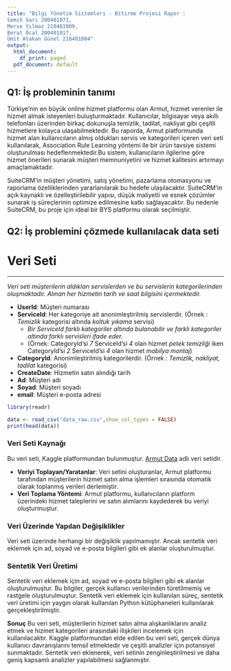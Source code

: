```yaml
---
title: "Bilgi Yönetim Sistemleri - Bitirme Projesi Rapor : 
Semih Sarı 200401071,
Merve Yılmaz 210401009,
Berat Öcal 200401017,
Ümit Atakan Günel 210401004"
output:
  html_document:
    df_print: paged
  pdf_document: default
---
```


## Q1: İş probleminin tanımı 

Türkiye’nin en büyük online hizmet platformu olan Armut, hizmet verenler ile hizmet almak isteyenleri buluşturmaktadır. Kullanıcılar, bilgisayar veya akıllı telefonları üzerinden birkaç dokunuşla temizlik, tadilat, nakliyat gibi çeşitli hizmetlere kolayca ulaşabilmektedir. Bu raporda, Armut platformunda hizmet alan kullanıcıların almış oldukları servis ve kategorileri içeren veri seti kullanılarak, Association Rule Learning yöntemi ile bir ürün tavsiye sistemi oluşturulması hedeflenmektedir.Bu sistem, kullanıcıların ilgilerine göre hizmet önerileri sunarak müşteri memnuniyetini ve hizmet kalitesini artırmayı amaçlamaktadır.

SuiteCRM'in müşteri yönetimi, satış yönetimi, pazarlama otomasyonu ve raporlama özelliklerinden yararlanılarak bu hedefe ulaşılacaktır. SuiteCRM'in açık kaynaklı ve özelleştirilebilir yapısı, düşük maliyetli ve esnek çözümler sunarak iş süreçlerinin optimize edilmesine katkı sağlayacaktır. Bu nedenle SuiteCRM, bu proje için ideal bir BYS platformu olarak seçilmiştir.


## Q2: İş problemini çözmede kullanılacak data seti 

# Veri Seti
*******************************
*Veri seti müşterilerin aldıkları servislerden ve bu servislerin kategorilerinden oluşmaktadır.*
*Alınan her hizmetin tarih ve saat bilgisini içermektedir.*
 
- **UserId**: Müşteri numarası
- **ServiceId**: Her kategoriye ait anonimleştirilmiş servislerdir. (Örnek : *Temizlik* kategorisi altında *koltuk yıkama* servisi)
  - *Bir ServiceId farklı kategoriler altında bulanabilir ve farklı kategoriler altında farklı servisleri ifade eder.*
  - (Örnek: CategoryId’si *7* ServiceId’si *4* olan hizmet *petek temizliği* iken CategoryId’si *2* ServiceId’si *4* olan hizmet *mobilya montaj*)
- **CategoryId**: Anonimleştirilmiş kategorilerdir. (Örnek : *Temizlik, nakliyat, tadilat* kategorisi)
- **CreateDate**: Hizmetin satın alındığı tarih
- **Ad**: Müşteri adı
- **Soyad**: Müşteri soyadı
- **email**: Müşteri e-posta adresi
 
```r

library(readr)

data <- read_csv("data_raw.csv",show_col_types = FALSE)
print(head(data))

```
 
 

 
 
 
 
 
 
### Veri Seti Kaynağı
Bu veri seti, Kaggle platformundan bulunmuştur. [Armut Data](https://www.kaggle.com/datasets/sumeyraaksekiboz/armut-data/data) adlı veri setidir.
 
- **Veriyi Toplayan/Yaratanlar**: Veri setini oluşturanlar, Armut platformu tarafından müşterilerin hizmet satın alma işlemleri sırasında otomatik olarak toplanmış verileri derlemiştir.
- **Veri Toplama Yöntemi**: Armut platformu, kullanıcıların platform üzerindeki hizmet taleplerini ve satın alımlarını kaydederek bu veriyi oluşturmuştur.
 
### Veri Üzerinde Yapılan Değişiklikler
Veri seti üzerinde herhangi bir değişiklik yapılmamıştır. Ancak sentetik veri eklemek için ad, soyad ve e-posta bilgileri gibi ek alanlar oluşturulmuştur.
 
### Sentetik Veri Üretimi
Sentetik veri eklemek için ad, soyad ve e-posta bilgileri gibi ek alanlar oluşturulmuştur. Bu bilgiler, gerçek kullanıcı verilerinden türetilmemiş ve rastgele oluşturulmuştur. Sentetik veri eklemek için kullanılan süreç, sentetik veri üretimi için yaygın olarak kullanılan Python kütüphaneleri kullanılarak gerçekleştirilmiştir.
 
**Sonuç**
Bu veri seti, müşterilerin hizmet satın alma alışkanlıklarını analiz etmek ve hizmet kategorileri arasındaki ilişkileri incelemek için kullanılacaktır. Kaggle platformundan elde edilen bu veri seti, gerçek dünya kullanıcı davranışlarını temsil etmektedir ve çeşitli analizler için potansiyel sunmaktadır. Sentetik veri eklenerek, veri setinin zenginleştirilmesi ve daha geniş kapsamlı analizler yapılabilmesi sağlanmıştır.








